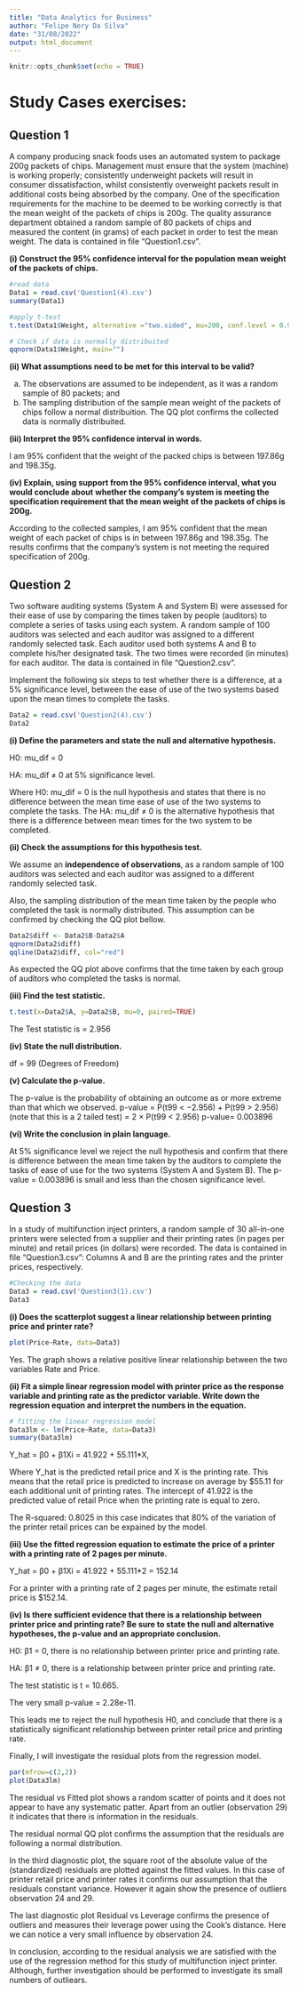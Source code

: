 ```yaml
---
title: "Data Analytics for Business"
author: "Felipe Nery Da Silva"
date: "31/08/2022"
output: html_document
---
```


```r
knitr::opts_chunk$set(echo = TRUE)
```

# Study Cases exercises:

## Question 1

A company producing snack foods uses an automated system to package 200g packets of chips. 
Management must ensure that the system (machine) is working properly; consistently underweight 
packets will result in consumer dissatisfaction, whilst consistently overweight packets result 
in additional costs being absorbed by the company. One of the specification requirements for the 
machine to be deemed to be working correctly is that the mean weight of the packets of chips is 200g. 
The quality assurance department obtained a random sample of 80 packets of chips and measured the 
content (in grams) of each packet in order to test the mean weight. The data is contained in file 
“Question1.csv”.

**(i) Construct the 95% confidence interval for the population mean weight of the packets of chips.** 
```r
#read data
Data1 = read.csv('Question1(4).csv')
summary(Data1)
```
```r
#apply t-test
t.test(Data1$Weight, alternative ="two.sided", mu=200, conf.level = 0.95)
```
```r
# Check if data is normally distribuited 
qqnorm(Data1$Weight, main="")
```

**(ii) What assumptions need to be met for this interval to be valid?** 

(a) The observations are assumed to be independent, as it was a random sample of 80 packets; 
and
(b) The sampling distribution of the sample mean weight of the packets of chips follow a normal
distribuition. The QQ plot confirms the collected data is normally distribuited. 


**(iii) Interpret the 95% confidence interval in words.** 

I am 95% confident that the weight of the packed chips is between 197.86g and 198.35g.

**(iv) Explain, using support from the 95% confidence interval, what you would conclude about** 
**whether the company’s system is meeting the specification requirement that the mean weight** 
**of the packets of chips is 200g.**

According to the collected samples, I am 95% confident that the mean weight of each packet of chips 
is in between 197.86g and 198.35g. The results confirms that the company's system is not meeting the 
required specification of 200g.


## Question 2

Two software auditing systems (System A and System B) were assessed for their ease of use by 
comparing the times taken by people (auditors) to complete a series of tasks using each system. 
A random sample of 100 auditors was selected and each auditor was assigned to a different randomly 
selected task. Each auditor used both systems A and B to complete his/her designated task. The two 
times were recorded (in minutes) for each auditor. The data is contained in file “Question2.csv”.

Implement the following six steps to test whether there is a difference, at a 5% significance level, 
between the ease of use of the two systems based upon the mean times to complete the tasks.

```r
Data2 = read.csv('Question2(4).csv')
Data2
```

**(i) Define the parameters and state the null and alternative hypothesis.** 

H0: mu_dif = 0 

HA: mu_dif ≠ 0 at 5% significance level.

Where H0: mu_dif = 0 is the null hypothesis and states that there is no difference between the 
mean time ease of use of the two systems to complete the tasks. 
The HA: mu_dif ≠ 0 is the alternative hypothesis that there is a difference between mean times 
for the two system to be completed.  

**(ii) Check the assumptions for this hypothesis test.** 

We assume an **independence of observations**, as a random sample of 100 auditors was selected 
and each auditor was assigned to a different randomly selected task.

Also, the sampling distribution of the mean time taken by the people who completed the task is
normally distributed. This assumption can be confirmed by checking the QQ plot bellow.

```r
Data2$diff <- Data2$B-Data2$A
qqnorm(Data2$diff)
qqline(Data2$diff, col="red")
```

As expected the QQ plot above confirms that the time taken by each group of auditors who completed 
the tasks is normal.  

**(iii) Find the test statistic.** 

```r
t.test(x=Data2$A, y=Data2$B, mu=0, paired=TRUE)
```

The Test statistic is = 2.956

**(iv) State the null distribution.** 

df = 99 (Degrees of Freedom)

**(v) Calculate the p-value.**

The p-value is the probability of obtaining an outcome as or more extreme than that which we observed.
p-value = P(t99 < −2.956) + P(t99 > 2.956) (note that this is a 2 tailed test)
= 2 × P(t99 < 2.956) 
p-value= 0.003896

**(vi) Write the conclusion in plain language.** 

At 5% significance level we reject the null hypothesis and confirm that there is difference between 
the mean time taken by the auditors to complete the tasks of ease of use for the two systems (System 
A and System B). The p-value = 0.003896 is small and less than the chosen significance level. 

## Question 3 

In a study of multifunction inject printers, a random sample of 30 all-in-one printers were selected from a supplier and their printing rates (in pages per minute) and retail prices (in dollars) were recorded. The data is contained in file “Question3.csv”: Columns A and B are the printing rates and the printer prices, respectively. 

```r
#Checking the data
Data3 = read.csv('Question3(1).csv')
Data3
```

**(i) Does the scatterplot suggest a linear relationship between printing price and printer rate?** 

```r
plot(Price~Rate, data=Data3)
```

Yes. The graph shows a relative positive linear relationship between the two variables Rate and Price.

**(ii) Fit a simple linear regression model with printer price as the response variable and printing rate as the predictor variable. Write down the regression equation and interpret the numbers in the equation.** 

```r
# fitting the linear regression model
Data3lm <- lm(Price~Rate, data=Data3)
summary(Data3lm)
```

Y_hat = β0 + β1Xi = 41.922 + 55.111*X,

Where Y_hat is the predicted retail price and X is the printing rate. This means that the retail price is predicted to increase on average by $55.11 for each additional unit of printing rates. The intercept of 41.922 is the predicted value of retail Price when the printing rate is equal to zero.

The R-squared:  0.8025 in this case indicates that 80% of the variation of the printer retail prices can be expained by the model.

**(iii) Use the fitted regression equation to estimate the price of a printer with a printing rate of 2 pages per minute.** 

Y_hat = β0 + β1Xi = 41.922 + 55.111*2 = 152.14

For a printer with a printing rate of 2 pages per minute, the estimate retail price is $152.14.

**(iv) Is there sufficient evidence that there is a relationship between printer price and printing rate? Be sure to state the null and alternative hypotheses, the p-value and an appropriate conclusion.** 

H0: β1 = 0, there is no relationship between printer price and printing rate.

HA: β1 ≠ 0, there is a relationship between printer price and printing rate.

The test statistic is t = 10.665.

The very small p-value = 2.28e-11.

This leads me to reject the null hypothesis H0, and conclude that there is a statistically significant
relationship between printer retail price and printing rate.

Finally, I will investigate the residual plots from the regression model.

```r
par(mfrow=c(2,2))
plot(Data3lm)
```

The residual vs Fitted plot shows a random scatter of points and it does not appear to have any systematic patter. Apart from an outlier (observation 29) it indicates that there is information in the residuals. 

The residual normal QQ plot confirms the assumption that the residuals are following a normal distribution. 

In the third diagnostic plot, the square root of the absolute value of the (standardized) residuals
are plotted against the fitted values. In this case of printer retail price and printer rates it confirms our assumption that the residuals constant variance. However it again show the presence of outliers observation 24 and 29.

The last diagnostic plot Residual vs Leverage confirms the presence of outliers and measures their leverage power using the Cook's distance. Here we can notice a very small influence by observation 24. 

In conclusion, according to the residual analysis we are satisfied with the use of the regression method for this study of multifunction inject printer. Although, further investigation should be performed to investigate its small numbers of outliears. 














